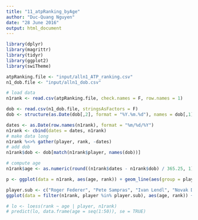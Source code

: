 ```yaml
---
title: "11_atpRanking_byAge"
author: "Duc-Quang Nguyen"
date: "28 June 2016"
output: html_document
---
```


```r
library(dplyr)
library(magrittr)
library(tidyr)
library(ggplot2)
library(swiTheme)

atpRanking.file <- "input/alln1_ATP_ranking.csv"
n1_dob.file <- "input/alln1_dob.csv"

```

```r
# load data
n1rank <- read.csv(atpRanking.file, check.names = F, row.names = 1)

dob <- read.csv(n1_dob.file, stringsAsFactors = F)
dob <- structure(as.Date(dob[,2], format = "%Y.%m.%d"), names = dob[,1])

dates <- as.Date(row.names(n1rank), format = "%m/%d/%Y")
n1rank <- cbind(dates = dates, n1rank)
# make data long
n1rank %<>% gather(player, rank, -dates)
# add dob
n1rank$dob <- dob[match(n1rank$player, names(dob))]

# compute age
n1rank$age <- as.numeric(round((n1rank$dates - n1rank$dob) / 365.25, 1))

p <- ggplot(data = n1rank, aes(age, rank)) + geom_line(aes(group = player, colour = player)) + geom_smooth() + swi_theme()

player.sub <- c("Roger Federer", "Pete Sampras", "Ivan Lendl", "Novak Djokovic", "Rafael Nadal", "John McEnroe", "Jimmy Connors")
ggplot(data = filter(n1rank, player %in% player.sub), aes(age, rank)) + geom_line(aes(group = player, colour = player)) + xlim(c(16, 45)) + swi_theme()

# lo <- loess(rank ~ age | player, n1rank)
# predict(lo, data.frame(age = seq(1:50)), se = TRUE)


```